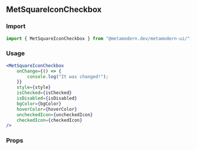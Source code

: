 <!--- MetSquareIconCheckbox.stories.mdx -->


<Meta title="MDX/MetSquareIconCheckbox" component={MetSquareIconCheckbox} />

## MetSquareIconCheckbox

### Import

```jsx
import { MetSquareIconCheckbox } from "@metamodern.dev/metamodern-ui/";
```

### Usage

```jsx
<MetSquareIconCheckbox
    onChange={() => {
        console.log("It was changed!");
    }}
    style={style}
    isChecked={isChecked}
    isDisabled={isDisabled}
    bgColor={bgColor}
    hoverColor={hoverColor}
    uncheckedIcon={uncheckedIcon}
    checkedIcon={checkedIcon}
/>
```

### Props

<ArgsTable of={MetSquareIconCheckbox} />

